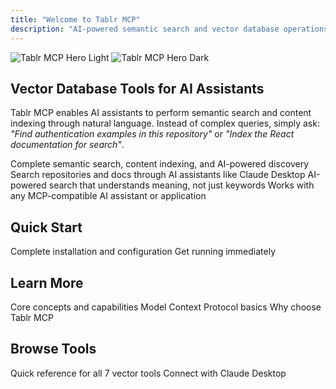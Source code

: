 ```yaml
---
title: "Welcome to Tablr MCP"
description: "AI-powered semantic search and vector database operations through Model Context Protocol"
---
```


<img
  className="block dark:hidden"
  src="/images/hero-light.png"
  alt="Tablr MCP Hero Light"
/>
<img
  className="hidden dark:block"
  src="/images/hero-dark.png"
  alt="Tablr MCP Hero Dark"
/>

## Vector Database Tools for AI Assistants

Tablr MCP enables AI assistants to perform semantic search and content indexing through natural language. Instead of complex queries, simply ask: *"Find authentication examples in this repository"* or *"Index the React documentation for search"*.

<CardGroup cols={2}>
  <Card title="7 Vector Database Tools" icon="search">
    Complete semantic search, content indexing, and AI-powered discovery
  </Card>
  <Card title="Natural Language" icon="message">
    Search repositories and docs through AI assistants like Claude Desktop
  </Card>
  <Card title="Semantic Understanding" icon="brain">
    AI-powered search that understands meaning, not just keywords
  </Card>
  <Card title="Easy Integration" icon="plug">
    Works with any MCP-compatible AI assistant or application
  </Card>
</CardGroup>

## Quick Start

<CardGroup cols={2}>
  <Card
    title="Setup Guide"
    icon="gear"
    href="/setup-guide"
  >
    Complete installation and configuration
  </Card>
  <Card
    title="5-Minute Quickstart"
    icon="rocket"
    href="/quickstart"
  >
    Get running immediately
  </Card>
</CardGroup>

## Learn More

<CardGroup cols={3}>
  <Card
    title="What is Tablr MCP?"
    icon="info"
    href="/what-is-tablr"
  >
    Core concepts and capabilities
  </Card>
  <Card
    title="Understanding MCP"
    icon="network"
    href="/mcp-concepts"
  >
    Model Context Protocol basics
  </Card>
  <Card
    title="Key Features"
    icon="star"
    href="/features"
  >
    Why choose Tablr MCP
  </Card>
</CardGroup>

## Browse Tools

<CardGroup cols={2}>
  <Card
    title="All Tools Overview"
    icon="list"
    href="/tools"
  >
    Quick reference for all 7 vector tools
  </Card>
  <Card
    title="Integration Examples"
    icon="code"
    href="/integration/claude-desktop"
  >
    Connect with Claude Desktop
  </Card>
</CardGroup>